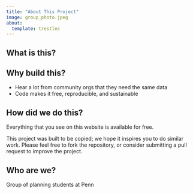 ---
title: "About This Project"
image: group_photo.jpeg
about:
  template: trestles
---

## What is this?

## Why build this?
- Hear a lot from community orgs that they need the same data
- Code makes it free, reproducible, and sustainable

## How did we do this?
Everything that you see on this website is available for free.

This project was built to be copied; we hope it inspires you to do similar work. Please feel free to fork the repository, or consider submitting a pull request to improve the project.


## Who are we?
Group of planning students at Penn


